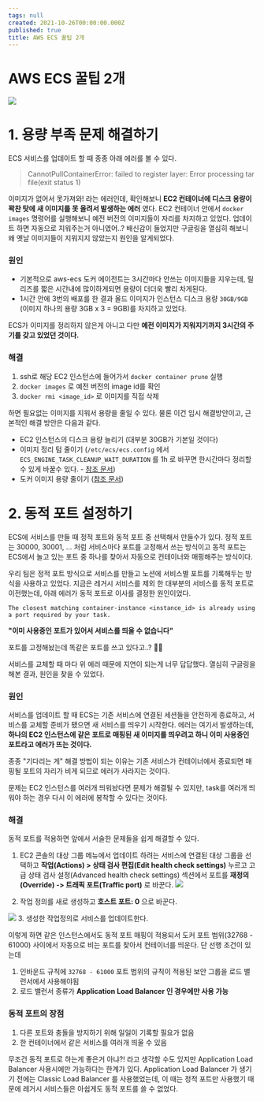 ```yaml
---
tags: null
created: 2021-10-26T00:00:00.000Z
published: true
title: AWS ECS 꿀팁 2개
---
```



# AWS ECS 꿀팁 2개

<ArticleInfo />

![](https://i.imgur.com/rll38Pu.png)
# 1. 용량 부족 문제 해결하기
ECS 서비스를 업데이트 할 때 종종 아래 에러를 볼 수 있다.
> CannotPullContainerError: failed to register layer: Error processing tar file(exit status 1)

이미지가 없어서 못가져와! 라는 에러인데, 확인해보니 __EC2 컨테이너에 디스크 용량이 꽉찬 탓에 새 이미지를 못 올려서 발생하는 에러__ 였다. EC2 컨테이너 안에서 `docker images` 명령어를 실행해보니 예전 버전의 이미지들이 자리를 차지하고 있었다. 업데이트 하면 자동으로 지워주는거 아니였어..? 배신감이 들었지만 구글링을 열심히 해보니 왜 옛날 이미지들이 지워지지 않았는지 원인을 알게되었다.

### 원인
- 기본적으로 aws-ecs 도커 에이전트는 3시간마다 안쓰는 이미지들을 지우는데, 릴리즈를 짧은 시간내에 많이하게되면 용량이 더더욱 빨리 차게된다.
- 1시간 안에 3번의 배포를 한 결과 올드 이미지가 인스턴스 디스크 용량 `30GB/9GB` (이미지 하나의 용량 3GB x 3 = 9GB)를 차지하고 있었다.

ECS가 이미지를 정리하지 않은게 아니고 다만 __예전 이미지가 지워지기까지 3시간의 주기를 갖고 있었던 것이다.__ 

### 해결
1. ssh로 해당 EC2 인스턴스에 들어가서 `docker container prune` 실행
2. `docker images` 로 예전 버전의 image id를 확인
3. `docker rmi <image_id>` 로 이미지를 직접 삭제

하면 필요없는 이미지를 지워서 용량을 줄일 수 있다. 물론 이건 임시 해결방안이고, 근본적인 해결 방안은 다음과 같다.

- EC2 인스턴스의 디스크 용량 늘리기 (대부분 30GB가 기본일 것이다)
- 이미지 정리 텀 줄이기 (`/etc/ecs/ecs.config` 에서 `ECS_ENGINE_TASK_CLEANUP_WAIT_DURATION` 를 1h 로 바꾸면 한시간마다 정리할 수 있게 바꿀수 있다. - [참조 문서](https://docs.aws.amazon.com/ko_kr/AmazonECS/latest/developerguide/ecs-agent-config.html))
- 도커 이미지 용량 줄이기 ([참조 문서](https://medium.com/pinkfong/%EB%8F%84%EC%BB%A4%EB%B9%8C%EB%93%9C-%EC%8B%9C%EA%B0%84%EC%9D%84-1-3%EB%A1%9C-%EC%A4%84%EC%97%AC%EB%B3%B4%EC%95%98%EB%8B%A4-part-1-411840808f20))

# 2. 동적 포트 설정하기
ECS에 서비스를 만들 때 정적 포트와 동적 포트 중 선택해서 만들수가 있다. 정적 포트는 30000, 30001, ... 처럼 서비스마다 포트를 고정해서 쓰는 방식이고 동적 포트는 ECS에서 놀고 있는 포트 중 하나를 찾아서 자동으로 컨테이너와 매핑해주는 방식이다.

우리 팀은 정적 포트 방식으로 서비스를 만들고 노션에 서비스별 포트를 기록해두는 방식을 사용하고 있었다. 지금은 레거시 서비스를 제외 한 대부분의 서비스를 동적 포트로 이전했는데, 아래 에러가 동적 포트로 이사를 결정한 원인이었다.

```
The closest matching container-instance <instance_id> is already using a port required by your task.
```

__"이미 사용중인 포트가 있어서 서비스를 띄울 수 없습니다"__

포트를 고정해놨는데 똑같은 포트를 쓰고 있다고..? 🤔🤔

서비스를 교체할 때 마다 위 에러 때문에 지연이 되는게 너무 답답했다. 열심히 구글링을 해본 결과, 원인을 찾을 수 있었다.

### 원인
서비스를 업데이트 할 때 ECS는 기존 서비스에 연결된 세션들을 안전하게 종료하고, 서비스를 교체할 준비가 됐으면 새 서비스를 띄우기 시작한다. 에러는 여기서 발생하는데, __하나의 EC2 인스턴스에 같은 포트로 매핑된 새 이미지를 띄우려고 하니 이미 사용중인 포트라고 에러가 뜨는 것이다.__

종종 "기다리는 게" 해결 방법이 되는 이유는 기존 서비스가 컨테이너에서 종료되면 매핑될 포트의 자리가 비게 되므로 에러가 사라지는 것이다.

문제는 EC2 인스턴스를 여러개 띄워놨다면 문제가 해결될 수 있지만, task를 여러개 띄워야 하는 경우 다시 이 에러에 봉착할 수 있다는 것이다.

### 해결
동적 포트를 적용하면 앞에서 서술한 문제들을 쉽게 해결할 수 있다.

1. EC2 콘솔의 대상 그룹 메뉴에서 업데이트 하려는 서비스에 연결된 대상 그룹을 선택하고 __작업(Actions) > 상태 검사 편집(Edit health check settings)__ 누르고 고급 상태 검사 설정(Advanced health check settings) 섹션에서 포트를 __재정의(Override) -> 트래픽 포트(Traffic port)__ 로 바꾼다.
![](https://i.imgur.com/m5uSBex.png)


2. 작업 정의를 새로 생성하고 __호스트 포트: 0__ 으로 바꾼다.

![](https://i.imgur.com/JSqe0jC.png)
3. 생성한 작업정의로 서비스를 업데이트한다.

이렇게 하면 같은 인스턴스에서도 동적 포트 매핑이 적용되서 도커 포트 범위(32768 - 61000) 사이에서 자동으로 비는 포트를 찾아서 컨테이너를 띄운다.
단 선행 조건이 있는데

1. 인바운드 규칙에 `32768 - 61000` 포트 범위의 규칙이 적용된 보안 그룹을 로드 밸런서에서 사용해야됨
2. 로드 밸런서 종류가 __Application Load Balancer 인 경우에만 사용 가능__

### 동적 포트의 장점
1. 다른 포트와 충돌을 방지하기 위해 일일이 기록할 필요가 없음
2. 한 컨테이너에서 같은 서비스를 여러개 띄울 수 있음

무조건 동적 포트로 하는게 좋은거 아냐?! 라고 생각할 수도 있지만 Application Load Balancer 사용시에만 가능하다는 한계가 있다. Application Load Balancer 가 생기기 전에는 Classic Load Balancer 를 사용했었는데, 이 때는 정적 포트만 사용했기 때문에 레거시 서비스들은 아쉽게도 동적 포트를 쓸 수 없었다.
